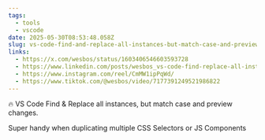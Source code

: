 ```yaml
---
tags:
  - tools
  - vscode
date: 2025-05-30T08:53:48.058Z
slug: vs-code-find-and-replace-all-instances-but-match-case-and-preview-changes
links:
  - https://x.com/wesbos/status/1603406546603593728
  - https://www.linkedin.com/posts/wesbos_vs-code-find-replace-all-instances-activity-7009172369659367424-J6fx
  - https://www.instagram.com/reel/CmMW1ipPqWd/
  - https://www.tiktok.com/@wesbos/video/7177391249521986822
---
```


🔥 VS Code Find & Replace all instances, but match case and preview changes. 

Super handy when duplicating multiple CSS Selectors or JS Components
